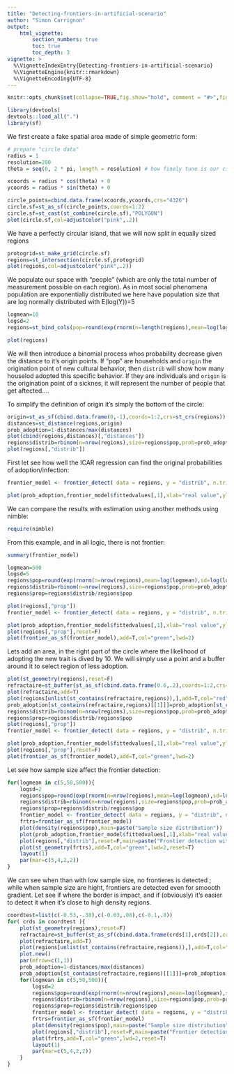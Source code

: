 ```yaml
---
title: "Detecting-frontiers-in-artificial-scenario"
author: "Simon Carrignon"
output: 
    html_vignette:
        section_numbers: true
        toc: true
        toc_depth: 3
vignette: >
  %\VignetteIndexEntry{Detecting-frontiers-in-artificial-scenario}
  %\VignetteEngine{knitr::rmarkdown}
  %\VignetteEncoding{UTF-8}
---
```


```r
knitr::opts_chunk$set(collapse=TRUE,fig.show="hold", comment = "#>",fig.align="center",fig.cap="",fig.width=7,fig.height=7,out.width="65%")
```

```r
library(devtools)
devtools::load_all(".")
library(sf)
```

We first create a fake spatial area made of simple geometric form:

```r



# prepare "circle data"
radius = 1
resolution=200
theta = seq(0, 2 * pi, length = resolution) # how finely tune is our ci

xcoords = radius * cos(theta) + 0
ycoords = radius * sin(theta) + 0

circle_points=cbind.data.frame(xcoords,ycoords,crs="4326")
circle.sf=st_as_sf(circle_points,coords=1:2)
circle.sf=st_cast(st_combine(circle.sf),"POLYGON")
plot(circle.sf,col=adjustcolor("pink",.2))

```

We have a perfectly circular island, that we will now split in equally sized regions

```r

protogrid=st_make_grid(circle.sf)
regions=st_intersection(circle.sf,protogrid)
plot(regions,col=adjustcolor("pink",.2))
```
We populate our space with "people" (which are only the total number of measurement possible on each region). As in most social phenomena population are exponentially distributed we here have population size that are log normally distributed with E(log(Y))=5 

```r
logmean=10
logsd=2
regions=st_bind_cols(pop=round(exp(rnorm(n=length(regions),mean=log(logmean),sd=log(logsd)))),regions)

plot(regions)
```

We will then introduce a  binomial process whos probability decrease given the distance to it's origin points. If "pop" are households and `origin` the origination point of new cultural behavior, then `distrib` will show how many houselod adopted this specific behavior. If they are individuals and `origin` is the origination point of a sicknes, it will represent the number of people that get aftected....

To simplify the definition of origin it's simply the bottom of the circle:
```r

origin=st_as_sf(cbind.data.frame(0,-1),coords=1:2,crs=st_crs(regions))
distances=st_distance(regions,origin)
prob_adoption=1-distances/max(distances)
plot(cbind(regions,distances)[,"distances"])
regions$distrib=rbinom(n=nrow(regions),size=regions$pop,prob=prob_adoption)
plot(regions[,"distrib"])
```

First let see how well the ICAR regression can find the original probabilities of adoption/infection:

```r
frontier_model <- frontier_detect( data = regions, y = "distrib", n.trials = "pop")

plot(prob_adoption,frontier_model$fittedvalues[,1],xlab="real value",ylab="ICAR estimation")
```


We can compare the results with estimation using another methods using nimble:

```r
require(nimble)
```




From this example, and in all logic, there is not frontier:

```r
summary(frontier_model)
```

```r

logmean=500
logsd=5
regions$pop=round(exp(rnorm(n=nrow(regions),mean=log(logmean),sd=log(logsd))))
regions$distrib=rbinom(n=nrow(regions),size=regions$pop,prob=prob_adoption)
regions$prop=regions$distrib/regions$pop

plot(regions[,"prop"])
frontier_model <- frontier_detect( data = regions, y = "distrib", n.trials = "pop")

plot(prob_adoption,frontier_model$fittedvalues[,1],xlab="real value",ylab="ICAR estimation")
plot(regions[,"prop"],reset=F)
plot(frontier_as_sf(frontier_model),add=T,col="green",lwd=2)

```

Lets add an area, in the right part of the circle where the likelihood of adopting the new trait is dived by 10. We will simply use a point and a buffer around it to select region of less adoption.

```r
plot(st_geometry(regions),reset=F)
refractaire=st_buffer(st_as_sf(cbind.data.frame(0.6,.2),coords=1:2,crs=st_crs(regions)),.45)
plot(refractaire,add=T)
plot(regions[unlist(st_contains(refractaire,regions)),],add=T,col="red")
prob_adoption[st_contains(refractaire,regions)[[1]]]=prob_adoption[st_contains(refractaire,regions)[[1]]]/10
regions$distrib=rbinom(n=nrow(regions),size=regions$pop,prob=prob_adoption)
regions$prop=regions$distrib/regions$pop
plot(regions[,"prop"])
frontier_model <- frontier_detect( data = regions, y = "distrib", n.trials = "pop")

plot(prob_adoption,frontier_model$fittedvalues[,1],xlab="real value",ylab="ICAR estimation")
plot(regions[,"prop"],reset=F)
plot(frontier_as_sf(frontier_model),add=T,col="green",lwd=2)

```


Let see how sample size affect the frontier detection:


```r
for(logmean in c(5,50,500)){
    logsd=2
    regions$pop=round(exp(rnorm(n=nrow(regions),mean=log(logmean),sd=log(logsd))))
    regions$distrib=rbinom(n=nrow(regions),size=regions$pop,prob=prob_adoption)
    regions$prop=regions$distrib/regions$pop
    frontier_model <- frontier_detect( data = regions, y = "distrib", n.trials = "pop")
    frtrs=frontier_as_sf(frontier_model)
    plot(density(regions$pop),main=paste("Sample size distribution"))
    plot(prob_adoption,frontier_model$fittedvalues[,1],xlab="real value",ylab="ICAR estimation",main=paste("Distance to true proba with median sample size ~",logmean))
    plot(regions[,"distrib"],reset=F,main=paste("Frontier detection with median sample size ~",logmean))
    plot(st_geometry(frtrs),add=T,col="green",lwd=2,reset=T)
    layout(1)
    par(mar=c(5,4,2,2))
}

```

We can see when than with low sample size, no frontieres is detected ; while when sample size are hight, frontiers are detected even for smoooth gradient. Let see if where the border is impact, and if (obviously)  it's easier to detect it when it's close to high density regions.

```r
coordtest=list(c(-0.53,-.38),c(-0.03,.08),c(-0.1,.8))
for( crds in coordtest ){
    plot(st_geometry(regions),reset=F)
    refractaire=st_buffer(st_as_sf(cbind.data.frame(crds[1],crds[2]),coords=1:2,crs=st_crs(regions)),.45)
    plot(refractaire,add=T)
    plot(regions[unlist(st_contains(refractaire,regions)),],add=T,col="red")
    plot.new()
    par(mfrow=c(1,1))
    prob_adoption=1-distances/max(distances)
    prob_adoption[st_contains(refractaire,regions)[[1]]]=prob_adoption[st_contains(refractaire,regions)[[1]]]/10
    for(logmean in c(5,50,500)){
        logsd=2
        regions$pop=round(exp(rnorm(n=nrow(regions),mean=log(logmean),sd=log(logsd))))
        regions$distrib=rbinom(n=nrow(regions),size=regions$pop,prob=prob_adoption)
        regions$prop=regions$distrib/regions$pop
        frontier_model <- frontier_detect( data = regions, y = "distrib", n.trials = "pop")
        frtrs=frontier_as_sf(frontier_model)
        plot(density(regions$pop),main=paste("Sample size distribution"))
        plot(regions[,"distrib"],reset=F,main=paste("Frontier detection with median sample size ~",logmean))
        plot(frtrs,add=T,col="green",lwd=2,reset=T)
        layout(1)
        par(mar=c(5,4,2,2))
    }
}
```

